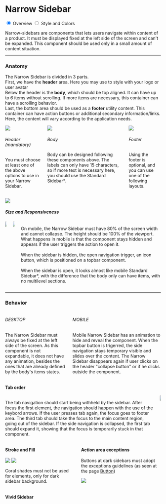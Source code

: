

<Meta title="Navigation/Narrow Sidebar/Overview" component={NarrowSidebar} />

<div class="docs-title docs-title--with-tab">
  <div>
    <h1 class="docs-title__text">Narrow Sidebar</h1>
  </div>
</div>

<div class="docs-content">
  <div class="simple-tab-wrapper"></div>
  <input class="simple-tab" type="radio" name="type-tab" id="tab1" checked/>
  <label for="tab1">Overview</label>

  <input class="simple-tab" type="radio" name="type-tab" id="tab2" />
  <label for="tab2">Style and Colors</label>

  <div class="simple-tab__content content1">

  Narrow-sidebars are components that lets users navigate within content of a product. 
  It must be displayed fixed at the left side of the screen and can't be expanded.
  This component should be used only in a small amount of content situation.
<br />
<hr />

<h3>Anatomy</h3>
  <p>
    The Narrow Sidebar is divided in 3 parts. 
    <br />
    First, we have the <strong>header</strong> area. Here you may use to style with your logo or user avatar 
    <br />
    Below the header is the <strong>body</strong>, 
    which should be top aligned. It can have up to 6 items without scrolling. 
    If more items are necessary, this container can have a scrolling behavior. 
    <br/>
    Last, the bottom area should be used as a <strong>footer</strong> utility content. This container can have action buttons or 
    additional secondary information/links. Here, the content will vary according to the application needs.
  </p>
<div class="columns">
      <div class="column">
         <img src="docs/narrow-sidebar/header-nside.png" />
      <h6>Header (mandatory) </h6>
      <p>
        You must choose at least one of the above options to use in your Narrow Sidebar.
      </p>
      <br />
      <img src="docs/narrow-sidebar/obs-nside.png" />
    </div>
      <div class="column">
         <img src="docs/narrow-sidebar/body-nside.png" />
      <h6>Body </h6>
      <p>
        Body can be designed following these components above. 
        The labels can only have 15 characters, so if more text is necessary here, 
        you should use the Standard Sidebar*.
      </p>
    </div>
      <div class="column">
         <img src="docs/narrow-sidebar/footer-nside.png" />
      <h6>Footer </h6>
      <p>
        Using the footer is optional, and you can use one of the following layouts.
      </p>
    </div>
</div>
<h5>Size and Responsiveness</h5>
<div class="columns">
    <div class="column">
      <img src="docs/narrow-sidebar/mobile-nside.png" />
    </div>
    <div class="column">
      <img src="docs/narrow-sidebar/mobile-nside-02.png" />
    </div>
      <div class="column">
      <p>
        On mobile, the Narrow Sidebar must have 80% of the screen width and cannot collapse. 
        The height should be 100% of the viewport. What happens in mobile is that the component stays hidden and appears 
        if the user triggers the action to open it.
        <br /><br />
        When the sidebar is hidden, the open navigation trigger, 
        an icon button, which is positioned on a topbar component.
        <br /><br />
        When the sidebar is open, it looks almost like mobile Standard Sidebar*,  with the difference that the body 
        only can have items, with no multilevel sections.
      </p>
    </div>
</div>
<hr />

<h3>Behavior</h3>
<div class="columns">
    <div class="column">
      <h6> DESKTOP </h6>
        <p>
        The Narrow Sidebar must always be fixed at the left side of the screen. 
        As this component is not expandable, it does not have any animation, besides the ones that are already defined by 
        the body's items states.
      </p>
  </div>
  <div class="column">
      <h6> MOBILE </h6>
        <p>
        Mobile Narrow Sidebar has an animation to hide and reveal the component.
        When the topbar button is trigerred, the side navigation stays temporary visible and slides over the content. 
        The Narrow Sidebar disappears again if user clicks on the header "collapse button" or if he clicks outside the component.
      </p>
  </div>
</div>

<h4>Tab order</h4>
<div class="columns">
  <div class="column">
        <p>
        The tab navigation should start being withheld by the sidebar. After focus the first element, the navigation 
        should happen with the use of the keybord arrows. If the user presses tab again, the focus goes to footer area. 
        The third tab should take the focus to the main content region, going out of the sidebar. If the side navigation 
        is collapsed, the first tab should expand it, showing that the focus is temporarily stuck in that component.
      </p>
  </div>
    <div class="column">
    <img src="docs/narrow-sidebar/tab-order-nside.png" />
  </div>
  </div>
</div>

<div class="simple-tab__content content2">
<div class="columns">
      <div class="column">
        <h4>Stroke and Fill</h4>
        <tbody> 
          <tr>
            <td>
            <img src="docs/narrow-sidebar/stroke-fill-nside.png" />
            </td>
            <td>
            <img src="docs/narrow-sidebar/exception-nside.png" />
            </td>
          </tr>
        </tbody>
              <p>
              Coral shades must not be used for elements, only for dark sidebar background.
              </p>
    </div>
      <div class="column">
        <h4>Action area exceptions </h4>
        <p>
        Buttons at dark sidebars must adopt the exceptions guidelines (as seen at the page  
        <a href="https://labstorybook-master.netlify.app/?path=/docs/components-button--default-button"> Button</a>)
        </p>
         <img src="docs/narrow-sidebar/colors-nside.png" />
    </div>
</div>

<h4>Vivid Sidebar</h4>

  <Preview>
    <Story name="Sidebar">
      <Fragment>
          <div className="lab-narrow-sidebar--stories">
          <NarrowSidebar withScroll color="mineral" vivid >
            <Header >
              <Logotype altText="User photo" />
              <Collapse />
            </Header>
            <Body  >
              <Item icon="calendar" label="Teste" />
              <Item icon="coin" label="Teste" />
              <Item icon="wallet" label="Teste" />
              <Item icon="wallet" label="Teste" />
              <Item icon="wallet" label="Teste" />
              <Item icon="wallet" label="Teste" />
              <Item icon="wallet" label="Teste" />
              <Item icon="wallet" label="Teste" />
              <Item icon="wallet" label="Teste" />
              <Item icon="wallet" label="Teste" />
            </Body>
            <Footer>
              <UserAvatar altText="User photo" caption="Cool guy"/>
              <FooterButton icon="key" label="Password"/>
              <FooterButton icon="logout" label="Logout" />
            </Footer>
          </NarrowSidebar>
        </div>
        <div className="lab-narrow-sidebar--stories">
          <NarrowSidebar withScroll color="teal" vivid >
            <Header >
              <Logotype altText="User photo" />
              <Collapse />
            </Header>
            <Body  >
              <Item icon="calendar" label="Teste" />
              <Item icon="coin" label="Teste" />
              <Item icon="wallet" label="Teste" />
              <Item icon="wallet" label="Teste" />
              <Item icon="wallet" label="Teste" />
              <Item icon="wallet" label="Teste" />
              <Item icon="wallet" label="Teste" />
              <Item icon="wallet" label="Teste" />
              <Item icon="wallet" label="Teste" />
              <Item icon="wallet" label="Teste" />
            </Body>
            <Footer>
              <UserAvatar altText="User photo" caption="Cool guy"/>
              <FooterButton icon="key" label="Password"/>
              <FooterButton icon="logout" label="Logout" />
            </Footer>
          </NarrowSidebar>
        </div>
        <div className="lab-narrow-sidebar--stories">
          <NarrowSidebar withScroll color="coral" vivid >
            <Header >
              <Logotype altText="User photo" />
              <Collapse />
            </Header>
            <Body  >
              <Item icon="calendar" label="Teste" />
              <Item icon="coin" label="Teste" />
              <Item icon="wallet" label="Teste" />
              <Item icon="wallet" label="Teste" />
              <Item icon="wallet" label="Teste" />
              <Item icon="wallet" label="Teste" />
              <Item icon="wallet" label="Teste" />
              <Item icon="wallet" label="Teste" />
              <Item icon="wallet" label="Teste" />
              <Item icon="wallet" label="Teste" />
            </Body>
            <Footer>
              <UserAvatar altText="User photo" caption="Cool guy"/>
              <FooterButton icon="key" label="Password"/>
              <FooterButton icon="logout" label="Logout" />
            </Footer>
          </NarrowSidebar>
        </div>
        <div className="lab-narrow-sidebar--stories">
          <NarrowSidebar withScroll color="purple" vivid >
            <Header >
              <Logotype altText="User photo" />
              <Collapse />
            </Header>
            <Body  >
              <Item icon="calendar" label="Teste" />
              <Item icon="coin" label="Teste" />
              <Item icon="wallet" label="Teste" />
              <Item icon="wallet" label="Teste" />
              <Item icon="wallet" label="Teste" />
              <Item icon="wallet" label="Teste" />
              <Item icon="wallet" label="Teste" />
              <Item icon="wallet" label="Teste" />
              <Item icon="wallet" label="Teste" />
              <Item icon="wallet" label="Teste" />
            </Body>
            <Footer>
              <UserAvatar altText="User photo" caption="Cool guy"/>
              <FooterButton icon="key" label="Password"/>
              <FooterButton icon="logout" label="Logout" />
            </Footer>
          </NarrowSidebar>
        </div>
      </Fragment>
    </Story>
  </Preview>

</div>
</div>
